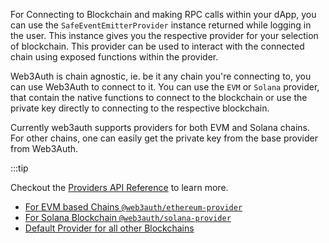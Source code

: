 For Connecting to Blockchain and making RPC calls within your dApp, you can use the `SafeEventEmitterProvider` instance returned while logging in the
user. This instance gives you the respective provider for your selection of blockchain. This provider can be used to interact with the connected chain
using exposed functions within the provider.

Web3Auth is chain agnostic, ie. be it any chain you're connecting to, you can use Web3Auth to connect to it. You can use the `EVM` or `Solana`
provider, that contain the native functions to connect to the blockchain or use the private key directly to connecting to the respective blockchain.

Currently web3auth supports providers for both EVM and Solana chains. For other chains, one can easily get the private key from the base provider from
Web3Auth.

:::tip

Checkout the [Providers API Reference](./providers) to learn more.

- [For EVM based Chains `@web3auth/ethereum-provider`](../providers/evm)
- [For Solana Blockchain `@web3auth/solana-provider`](../providers/solana)
- [Default Provider for all other Blockchains](../providers/other)
